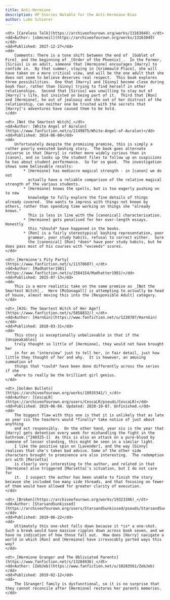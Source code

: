 ```yaml
---
title: Anti-Hermione
description: HP Stories Notable for the Anti-Hermione Bias
author: Luke Schierer
---
```


<dl>

    <dt>_[Careless Talk](https://archiveofourown.org/works/13163049)_</dt>
    <dd>Author: [sbmcneil](https://archiveofourown.org/works/13163049)</dd>
    <dd>Published: 2017-12-27</dd>
    <dd>
        Comments: There is a tone shift between the end of _[Goblet of Fire]_ and the beginning of _[Order of the Phoenix]_.  In the Former, [Sirius] is an adult, someone that [Hermione] encourages [Harry] to confide in.  By that summer, staying in [Grimmauld Place], she will have taken on a more critical view, and will be the one adult that she does not seem to believe deserves real respect.  This book explores three possibilities.  One that [Harry] and [Ginny] become close during book four, rather than [Ginny] trying to find herself in other relationships.  Second that [Sirius] was unwilling to stay out of [Harry]'s life, but insisted on being part of it.  Third that [Ron] and [Hermione], he out of jealousy and she out of her distrust of the relationship, can neither one be trusted with the secrets that [Harry]'s adventures have caused them to be hold. 
    </dd>

    <dt>_[Not the Smartest Witch]_</dt>
    <dd>Author: [White Angel of Auralon](https://www.fanfiction.net/u/2149875/White-Angel-of-Auralon)</dd>
    <dd>Published: 2014-06-08</dd>
    <dd>
        Unfortunately despite the promising premise, this is simply a rather poorly executed bashing story.  The book goes alternate universe in that [Harry] is rather more widely curious than in [canon], and so looks up the student files to follow up on suspicions he has about student performance.  So far so good.  The investigation shows some believable results:  
            * [Hermione] has mediocre magical strength - in [canon] we do not
              actually have a reliable comparison of the relative magical strength of the various students. 
            * [Hermione] knows the spells, but is too eagerly pushing on to new
              knowledge to fully explore the fine details of things already covered.  She wants to impress with things not known by others, rather than spending time working on things she "already knows."
              This is less in line with the [canonical] characterisation. 
            * [Hermione] gets penalised for her over-length essays. Honestly 
              this *should* have happened in the books. 
            * [Ron] is a fairly stereotypical bashing representation, poor 
              grammar, poor study habits, refusal to correct either.  Sure
              the [canonical] [Ron] *does* have poor study habits, but he does pass most of his courses with "exceeds" scores.  
    </dd>

    <dt>_[Hermione's Pity Party](https://www.fanfiction.net/s/11378607)_</dt>
    <dd>Author: [Madhatter1981](https://www.fanfiction.net/u/2584154/Madhatter1981)</dd>
    <dd>Published: 2015-07-13</dd>
    <dd>
        This is a more realistic take on the same premise as _[Not the Smartest Witch]_.  Here [McGonagall] is attempting to actually be head of house, almost moving this into the [Responsible Adult] category.
    </dd>

    <dt>_[HJG: The Smartest Witch of Her Age?](https://www.fanfiction.net/s/5858832/)_</dt>
    <dd>Author: [HarnGin](https://www.fanfiction.net/u/1220787/HarnGin)</dd>
    <dd>Published: 2010-03-31</dd>
    <dd>
        This story is exceptionally unbelievable in that if the [Unspeakables]
        truly thought so little of [Hermione], they would not have brought her
        in for an "interview" just to tell her, in fair detail, just how little they thought of her and why.  It is however, an amusing summation of 
        things that *could* have been done differently across the series if she
        where to really be the brilliant girl genius. 
    </dd>

    <dt>_[Golden Bullets](https://archiveofourown.org/works/18935341/)_</dt>
    <dd>Author: [CescaLR](https://archiveofourown.org/users/CescaLR/pseuds/CescaLR)</dd>
    <dd>Published: 2019-06-04. Updated: 2020-10-07. Unfinished.</dd>
    <dd>
        The biggest flaw with this one is that it is unlikely that as late as year six the teachers would *finally* take notice of just about anything
        and act responsibly.  On the other hand, year six is the year that [Harry] gets detention every week for mishandling the fight in the bathroom.[^240325-1]  As this is also an attack on a pure-blood by someone of lesser standing, this might be seen in a similar light. 
        I like the positive spin on [Lavender], and the way [Ginny] realises that she's taken bad advice. Some of the other side characters brought to prominence are also interesting.  The redemption arc with [Marietta]
        is clearly very interesting to the author, and related in that [Hermione] also triggered [Marietta]'s situation, but I do not care for
        it.  I suspect the author has been unable to finish the story because she included too many side threads, and that focusing on fewer of them would have allowed for greater clarity of execution. 
    </dd>

    <dt>_[Broken](https://archiveofourown.org/works/19323346)_</dt>
    <dd>Author: [StarsandSunkissed](https://archiveofourown.org/users/StarsandSunkissed/pseuds/StarsandSunkissed)</dd>
    <dd>Published: 2019-06-22</dd>
    <dd>
        Ultimately this one-shot falls down because it *is* a one-shot.  Such a break would have massive ripples down across book seven, and we have no indication of how those fall out.  How does [Harry] navigate a world in which [Ron] and [Hermione] have irrevocably parted ways this way? 
    </dd>

    <dt>_[Hermione Granger and The Obliviated Parents](https://www.fanfiction.net/s/13204936)_</dt>
    <dd>Author: [ZebJeb](https://www.fanfiction.net/u/10283561/ZebJeb)</dd>
    <dd>Published: 2019-02-12</dd>
    <dd>
        The [Granger] family is dysfunctional, so it is no surprise that they cannot reconcile after [Hermione] restores her parents memories.
    </dd>
</dl>

[Granger]: /harrypedia/people/granger/

[Marietta]: /harrypedia/people/edgecombe/marietta/

[Ginny]: /harrypedia/people/weasley/ginevra_molly/

[Lavender]: /harrypedia/people/brown/lavender/

[Not the Smartest Witch]: https://www.fanfiction.net/s/10434054

[Responsible Adult]: ./responsibleadults/

[McGonagall]: /harrypedia/people/mcgonagall/minerva/

[Unspeakables]: /harrypedia/unspeakables/

[Ron]: /harrypedia/people/weasley/ronald_bilius/

[Hermione]: /harrypedia/people/granger/hermione_jean/

[Harry]: /harrypedia/people/potter/harry_james/

[canon]: /harrypedia/

[canonical]: /harrypedia/

[Sirius]: /harrypedia/people/black/sirius_iii/

[Grimmauld Place]: /harrypedia/grimmauld_place/

[^240325-1]: Mrs. J. K. Rowling.
    _[Harry Potter and the Half-Blood Prince]_
     Bloomsbury, London, 2005.  Page 439. 

[Harry Potter and the Half-Blood Prince]: https://www.librarything.com/work/1133624

[Prisoner of Azkaban]: https://www.librarything.com/work/2742161

[Order of the Phoenix]: https://www.librarything.com/work/115

[Goblet of Fire]: https://www.librarything.com/work/113
